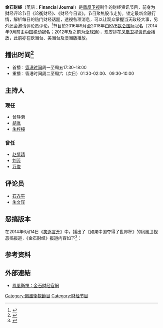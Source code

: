 {{In-progress_tvshow|金石财经}}
{{电视节目信息框
| 名称 = 金石财经<br>Financial Journal
| 英文名称 = 
| 图片 = [[File:金石财经.JPG|300px]]
| 图说 = 节目片头
| 类型 = [[财经|财经]]新闻资讯节目
| 原创 = [[凤凰卫视|凤凰卫视]]
| 主持 = [[曾静漪|曾静漪]]／[[胡胤|胡胤]]／[[朱梓橦|朱梓橦]]
| 国家 = {{HK}}
| 语言 = [[普通话|普通话]]
| 字幕 = 
| 标语 = 金石财经，点石成金。
| 集数 = 
| 每集长度 = 30分钟（含广告）
| 制作公司 = [[凤凰卫视|凤凰卫视]]
| 电视网 = [[凤凰卫视资讯台|凤凰卫视资讯台]]
| 图像制式 = [[SDTV|SDTV]]、[[HDTV|HDTV]]（2014年起高标清同步广播）
| 播出国家 = {{HK}}
| 开始 = 待查
| 结束 = 至今
| 前作 = 
| 相关节目 = 《[[凤凰财经日报|凤凰财经日报]]》<br>《[[金股齐明|金股齐明]]》
| 官方网站 = http://phtv.ifeng.com/program/jscj/
}}
'''金石财经'''（英語：'''Financial Journal'''）是[[凤凰卫视|凤凰卫视]]制作的财经资讯节目，前身为财经评论节目《论衡财经》、《财经今日谈》。节目聚焦股市走势，锁定最新金融行情，解析每日的热门财经话题，透视各项消息，可以让观众掌握当天政经大事，另外还会邀请评论员评论。<ref>{{Cite web |url=http://v.ifeng.com/vlist/tv/jscj/all/0/1/detail.shtml |title=金石财经简介 |accessdate=2014-07-13 |archive-date=2014-07-14 |archive-url=https://web.archive.org/web/20140714141020/http://v.ifeng.com/vlist/tv/jscj/all/0/1/detail.shtml |dead-url=no }}</ref>节目於2016年9月至2018年由[[KVB昆仑国际|KVB昆仑国际]]冠名（2014年9月前由[[中国移动|中国移动]]冠名；2012年及之前为[[全球通|全球通]]），现安排在[[凤凰卫视资讯台|凤凰卫视资讯台]]播放，此前亦在欧洲台、美洲台及澳洲版播放。

==播出时间<ref>{{Cite web |url=http://phtv.ifeng.com/epg/ |title=节目单 |accessdate=2014-07-13 |archive-date=2013-07-14 |archive-url=https://web.archive.org/web/20130714052031/http://phtv.ifeng.com/epg/ |dead-url=yes }}</ref>==
*首播：[[香港时间|香港时间]]周一至周五17:30-18:00 
*重播：香港时间周二至周六（次日）01:30-02:00、09:30-10:00

==主持人==
===现任===
*[[曾静漪|曾静漪]]
*[[胡胤|胡胤]]
*[[朱梓橦|朱梓橦]]

===曾任===
*[[赵情晴|赵情晴]]
*[[刘芳|刘芳]]
*[[万俊|万俊]]

==评论员==
*[[石齐平|石齐平]]
*[[朱文晖|朱文晖]]

==恶搞版本==
在2014年6月14日《[[笑逐言开|笑逐言开]]》中，播出了《如果中国夺得了世界杯》的凤凰卫视恶搞报道，《金石财经》报道内容如下<ref>{{Cite web |url=http://phtv.ifeng.com/program/xzyk/detail_2014_06/16/36847174_1.shtml |title=网上公开叫卖“世界杯病假条” |accessdate=2014-07-13 |archive-date=2014-07-14 |archive-url=https://web.archive.org/web/20140714185703/http://phtv.ifeng.com/program/xzyk/detail_2014_06/16/36847174_1.shtml |dead-url=no }}</ref>：
{{cquote|金石财经，点石成金。大家好，我是曾瀞漪，来看今天的重点新闻。中国对巴西投资呈现了加速的态势，因为中国男足捧得了大力神杯之后，使得中国和巴西在经济领域的合作获得了更为强劲的动力。中国民营企业现在加大投资力度，不仅拉动巴西的就业，还使得中国的产品不断扩大在巴西的市场份额。}}

==参考资料==
{{Reflist}}

==外部連結==
*[http://phtv.ifeng.com/program/jscj/ 鳳凰衛視：金石财经官網] {{Wayback|url=http://phtv.ifeng.com/program/jscj/ |date=20140703174906 }}

[[Category:鳳凰衛視節目|Category:鳳凰衛視節目]]
[[Category:财经节目|Category:财经节目]]